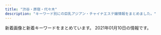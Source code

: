 ```yaml
---
title: "渋谷・原宿・代々木"
description: "キーワード別にの巨乳アジアン・チャイナエステ嬢情報をまとめました。"
---
```


新着画像と新着キーワードをまとめています。
2021年01月10日の情報です。

<DmmAffiliateIns />
<KeywordTable
  shops={
    [
    {
        "name": "Angel",
        "url": "http://angel.est.cm/",
        "station": "JR\u6e0b\u8c37\u99c5\u5bae\u76ca\u5742\u53e3",
        "img_links": [
            "http://angel.est.cm/img/r2.jpg",
            "http://angel.est.cm/photos/sites/23/2019/05/2019051010094748.jpg",
            "http://angel.est.cm/img/r4.jpg",
            "http://angel.est.cm/img/r1.jpg",
            "http://angel.est.cm/img/r3.jpg",
            "http://angel.est.cm/photos/sites/23/2019/05/2019051010094797.jpg",
            "http://angel.est.cm/photos/sites/23/2019/11/2019110102361631.jpg",
            "http://angel.est.cm/photos/sites/23/2019/05/2019051010094757.jpg",
            "http://angel.est.cm/img/footer.png",
            "http://angel.est.cm/photos/sites/23/2019/05/2019051010094759.jpg",
            "http://angel.est.cm/img/top.png",
            "http://angel.est.cm/photos/sites/23/2018/10/2018100318475591.jpg",
            "http://angel.est.cm/photos/sites/23/2016/08/staff2.jpg"
        ],
        "keywords": {
            "E": 4,
            "87": 6,
            "C": 2,
            "D": 8,
            "86": 6,
            "88": 2
        }
    },
    {
        "url": "http://awaawa-fairy.work/",
        "name": "\u6ce1\u6ce1\u30d5\u30a7\u30a2\u30ea\u30fc",
        "img_links": [
            "http://awaawa-fairy.work/img/sta18.png",
            "http://awaawa-fairy.work/img/st17.png",
            "http://awaawa-fairy.work/sp/img/botton.jpg",
            "http://awaawa-fairy.work/img/st15.png",
            "http://awaawa-fairy.work/img/sta29.png",
            "http://awaawa-fairy.work/sp/img/sta26.png",
            "http://awaawa-fairy.work/sp/img/sys.jpg",
            "http://awaawa-fairy.work/img/nos.png",
            "http://awaawa-fairy.work/sp/img/t-a.jpg",
            "http://awaawa-fairy.work/img/sta15.png",
            "http://awaawa-fairy.work/img/st018.png",
            "http://awaawa-fairy.work/img/sta27.png",
            "http://awaawa-fairy.work/img/mo.png",
            "http://awaawa-fairy.work/sp/img/tel.jpg",
            "http://awaawa-fairy.work/sp/img/t-r.jpg",
            "http://awaawa-fairy.work/sp/img/sta15.png",
            "http://awaawa-fairy.work/sp/img/mv.jpg",
            "http://awaawa-fairy.work/img/st29.png",
            "http://awaawa-fairy.work/img/st22.png",
            "http://awaawa-fairy.work/img/bottom.png",
            "http://awaawa-fairy.work/img/head.png",
            "http://awaawa-fairy.work/sp/img/sta28.png",
            "http://awaawa-fairy.work/img/sta22.png",
            "http://awaawa-fairy.work/sp/img/info.jpg",
            "http://awaawa-fairy.work/img/st27.png",
            "http://awaawa-fairy.work/sp/img/pic.jpg",
            "http://awaawa-fairy.work/sp/img/add.jpg",
            "http://awaawa-fairy.work/sp/img/time.jpg",
            "http://awaawa-fairy.work/sp/img/sta22.png",
            "http://awaawa-fairy.work/img/sta28.png",
            "http://awaawa-fairy.work/img/sta17.png",
            "http://awaawa-fairy.work/sp/img/p-27.png",
            "http://awaawa-fairy.work/sp/img/t-s.jpg",
            "http://awaawa-fairy.work/sp/img/p-29.png",
            "http://awaawa-fairy.work/sp/img/p-26.png",
            "http://awaawa-fairy.work/sp/img/t-o.jpg",
            "http://awaawa-fairy.work/sp/img/sta29.png",
            "http://awaawa-fairy.work/sp/img/sta27.png",
            "http://awaawa-fairy.work/sp/img/t-t.jpg",
            "http://awaawa-fairy.work/sp/img/p-15.png",
            "http://awaawa-fairy.work/img/st4.png",
            "http://awaawa-fairy.work/img/st26.png",
            "http://awaawa-fairy.work/sp/img/tit.jpg",
            "http://awaawa-fairy.work/sp/img/sta18.png",
            "http://awaawa-fairy.work/img/st017.png",
            "http://awaawa-fairy.work/sp/img/line.jpg",
            "http://awaawa-fairy.work/img/st18.png",
            "http://awaawa-fairy.work/img/st28.png",
            "http://awaawa-fairy.work/sp/img/pc.jpg",
            "http://awaawa-fairy.work/img/sta26.png",
            "http://awaawa-fairy.work/sp/img/sta17.png"
        ],
        "station": "JR\u6e0b\u8c37\u99c5\u897f\u53e3",
        "keywords": {
            "D": 4,
            "F": 1,
            "87": 5,
            "85": 4,
            "88": 5,
            "86": 3,
            "E": 2,
            "C": 17
        }
    },
    {
        "keywords": {},
        "url": "http://suitengu.me-es.com/",
        "name": "\u6c34\u5929\u5bae",
        "img_links": [
            "http://suitengu.me-es.com/images/rec.jpg",
            "http://suitengu.me-es.com/images/index_01.jpg",
            "http://suitengu.me-es.com/images/index_04.jpg",
            "http://suitengu.me-es.com/images/index_10.jpg",
            "http://suitengu.me-es.com/images/index_14.jpg",
            "http://suitengu.me-es.com/girl/05a.jpg",
            "http://suitengu.me-es.com/girl/011.jpg",
            "http://suitengu.me-es.com/girl/01.jpg",
            "http://suitengu.me-es.com/images/index_07.jpg",
            "http://suitengu.me-es.com/girl/07.jpg",
            "http://suitengu.me-es.com/girl/08a.jpg",
            "http://suitengu.me-es.com/images/03.jpg",
            "http://suitengu.me-es.com/images/index_05.jpg",
            "http://suitengu.me-es.com/images/info.jpg",
            "http://suitengu.me-es.com/images/index_13.jpg",
            "http://suitengu.me-es.com/girl/07a.jpg",
            "http://suitengu.me-es.com/images/rec_10.jpg",
            "http://suitengu.me-es.com/girl/010.jpg",
            "http://suitengu.me-es.com/girl/014.jpg",
            "http://suitengu.me-es.com/images/index_08.jpg",
            "http://suitengu.me-es.com/images/index_09.jpg",
            "http://suitengu.me-es.com/images/index_03.jpg",
            "http://suitengu.me-es.com/girl/05.jpg",
            "http://suitengu.me-es.com/girl/08.jpg",
            "http://suitengu.me-es.com/images/02.jpg",
            "http://suitengu.me-es.com/images/index_06.jpg",
            "http://suitengu.me-es.com/images/index_18.jpg",
            "http://suitengu.me-es.com/girl/013.jpg",
            "http://suitengu.me-es.com/images/info_10.jpg",
            "http://suitengu.me-es.com/images/01.jpg",
            "http://suitengu.me-es.com/images/staff_10.jpg"
        ],
        "station": "JR\u6e0b\u8c37\u99c5\u897f\u53e3"
    },
    {
        "keywords": {},
        "name": "\u30b9\u30ef\u30f3",
        "url": "http://www.e-god.work/",
        "img_links": [
            "http://www.e-god.work/images/sys1.jpg",
            "http://www.e-god.work/images/head.jpg",
            "http://www.e-god.work/images/interior_t.jpg",
            "http://www.e-god.work/images/sys2.jpg",
            "http://www.e-god.work/images/line.png",
            "http://www.e-god.work/img/yuki1.jpg",
            "http://www.e-god.work/images/ais.jpg",
            "http://www.e-god.work/images/int2.jpg",
            "http://www.e-god.work/images/int1.jpg",
            "http://www.e-god.work/img/koko2.jpg",
            "http://www.e-god.work/img/koko1.jpg",
            "http://www.e-god.work/images/1.jpg",
            "http://www.e-god.work/img/eri1.jpg",
            "http://www.e-god.work/images/tel.jpg",
            "http://www.e-god.work/images/info.jpg",
            "http://www.e-god.work/images/mobile.jpg",
            "http://www.e-god.work/img/zb.jpg",
            "http://www.e-god.work/images/2.jpg",
            "http://www.e-god.work/images/4.jpg",
            "http://www.e-god.work/images/news.jpg",
            "http://www.e-god.work/images/staff_t.jpg"
        ],
        "station": "JR\u6e0b\u8c37\u99c5\u30cf\u30c1\u516c\u53e3"
    },
    {
        "img_links": [
            "http://www.aixin.co.jp/images/staff/ruri2/ruri2.png",
            "http://www.aixin.co.jp/images/price/hirou.jpg",
            "http://www.aixin.co.jp/images/price/tokusen.jpg",
            "http://www.aixin.co.jp/images/staff/mimi2/mimi2.png",
            "http://www.aixin.co.jp/images/top_pic/top2.jpg",
            "http://www.aixin.co.jp/images/staff/miki/miki.jpg",
            "http://www.aixin.co.jp/images/staff/ran/ran.png",
            "http://www.aixin.co.jp/images/staff/ayaka/ayaka.jpg",
            "http://www.aixin.co.jp/images/staff/haruka2/haruka2.png",
            "http://www.aixin.co.jp/images/staff/miya/miya.jpg",
            "http://www.aixin.co.jp/images/staff/yui2/yui2.png",
            "http://www.aixin.co.jp/images/map/google.png",
            "http://www.aixin.co.jp/images/staff/ruru2/ruru2.jpg",
            "http://www.aixin.co.jp/images/costume/2.png",
            "http://www.aixin.co.jp/images/staff/yuzu/2.jpg",
            "http://www.aixin.co.jp/images/staff/miya/1.jpg",
            "http://www.aixin.co.jp/images/staff/koko/koko.png",
            "http://www.aixin.co.jp/images/staff/mika2/1.png",
            "http://www.aixin.co.jp/images/staff/akane/akane.png",
            "http://www.aixin.co.jp/images/staff/ayaka/1.jpg",
            "http://www.aixin.co.jp/images/costume/7.png",
            "http://www.aixin.co.jp/images/costume/6.png",
            "http://www.aixin.co.jp/images/costume/1.png",
            "http://www.aixin.co.jp/images/staff/mika2/2.png",
            "http://www.aixin.co.jp/images/wanted/wanted.png",
            "http://www.aixin.co.jp/images/staff/eri/eri.png",
            "http://www.aixin.co.jp/images/staff/rara/rara.png",
            "http://www.aixin.co.jp/images/staff/ruru2/2.jpg",
            "http://www.aixin.co.jp/images/price/aroma.jpg",
            "http://www.aixin.co.jp/images/staff/mirai/mirai.png",
            "http://www.aixin.co.jp/images/staff/chiemi/chiemi.jpg",
            "http://www.aixin.co.jp/images/staff/aki/aki.png",
            "http://www.aixin.co.jp/images/costume/3.png",
            "http://www.aixin.co.jp/images/staff/yuzu/yuzu.jpg",
            "http://www.aixin.co.jp/images/staff/mika2/mika2.png",
            "http://www.aixin.co.jp/images/staff/miki/2.jpg",
            "http://www.aixin.co.jp/images/price/long.jpg",
            "http://www.aixin.co.jp/images/top/top.jpg",
            "http://www.aixin.co.jp/images/staff/chiemi/1.jpg",
            "http://www.aixin.co.jp/images/costume/4.png",
            "http://www.aixin.co.jp/images/staff/miharu/miharu.png"
        ],
        "station": "JR\u6e0b\u8c37\u99c5",
        "url": "http://www.aixin.co.jp/",
        "keywords": {},
        "name": "\u30a2\u30a4\u30b7\u30f3"
    },
    {
        "url": "http://kokoronosato.tyo.cm/",
        "name": "\u68ee\u306e\u9999",
        "station": "JR\u6e0b\u8c37\u99c5\u6771\u53e3",
        "keywords": {
            "C": 19,
            "87": 8,
            "83": 4,
            "86": 12,
            "D": 24,
            "85": 4
        },
        "img_links": [
            "http://kokoronosato.tyo.cm/photos/sites/15/2019/07/2019072809445954.jpg",
            "http://kokoronosato.tyo.cm/photos/sites/15/2020/08/2020082205444661.jpg",
            "http://kokoronosato.tyo.cm/images/themes/pink/s_link.png",
            "http://kokoronosato.tyo.cm/photos/sites/15/2019/07/2019072809465934.jpg",
            "http://kokoronosato.tyo.cm/images/themes/pink/s_newface.png",
            "http://kokoronosato.tyo.cm/images/themes/pink/line.png",
            "http://kokoronosato.tyo.cm/images/themes/pink/s_pickup.png",
            "http://kokoronosato.tyo.cm/link/massage-de_88_31.jpg",
            "http://kokoronosato.tyo.cm/images/themes/pink/r3.jpg",
            "http://kokoronosato.tyo.cm/link/8831.jpg",
            "http://kokoronosato.tyo.cm/images/themes/pink/s_staff.png",
            "http://kokoronosato.tyo.cm/link/walker88.jpg",
            "http://kokoronosato.tyo.cm/link/88x31b.jpg",
            "http://kokoronosato.tyo.cm/link/e0016.jpg",
            "http://kokoronosato.tyo.cm/images/themes/pink/mobile.jpg",
            "http://kokoronosato.tyo.cm/photos/sites/15/2020/08/2020082203150030.jpg",
            "http://kokoronosato.tyo.cm/images/room2.jpg",
            "http://kokoronosato.tyo.cm/images/themes/pink/s_news.png",
            "http://kokoronosato.tyo.cm/images/room1.jpg",
            "http://menlog.net/link/menlog8831.jpg",
            "http://kokoronosato.tyo.cm/link/esthelove88-31.jpg",
            "http://kokoronosato.tyo.cm/images/themes/pink/no2.png",
            "http://kokoronosato.tyo.cm/images/themes/pink/s_ranking.png",
            "http://kokoronosato.tyo.cm/photos/sites/15/2020/08/2020082205444313.jpg",
            "http://kokoronosato.tyo.cm/photos/sites/15/2019/07/2019072809450776.jpg",
            "http://kokoronosato.tyo.cm/photos/sites/15/2019/07/2019072809470568.jpg",
            "http://kokoronosato.tyo.cm/images/room3.jpg",
            "http://kokoronosato.tyo.cm/photos/sites/15/2020/08/2020082205443766.jpg",
            "http://kokoronosato.tyo.cm/photos/sites/15/2020/08/2020082203135850.jpg",
            "http://kokoronosato.tyo.cm/images/themes/pink/no1.png",
            "http://kokoronosato.tyo.cm/images/room4.jpg"
        ]
    },
    {
        "img_links": [
            "http://www.kaede-es.club/images/index-tiba_04.jpg",
            "http://www.kaede-es.club/psd/off32.jpg",
            "http://www.kaede-es.club/images/staff/2/yume.png",
            "http://www.kaede-es.club/images/staff/4/sati.jpg",
            "http://www.kaede-es.club/images/index-tiba_10.jpg",
            "http://www.kaede-es.club/images/shop/DSC_0087-221x300.jpg",
            "http://www.kaede-es.club/images/staff/neinei2.jpg",
            "http://www.kaede-es.club/images/shop/DSC_0086-300x199.jpg",
            "http://www.kaede-es.club/images/shop/DSC_0998-199x300.jpg",
            "http://www.kaede-es.club/images/staff/2/momo.jpg",
            "http://www.kaede-es.club/psd/off2-1.jpg",
            "http://www.kaede-es.club/images/index-tiba_13.jpg",
            "http://www.kaede-es.club/images/nav/nav-staff.jpg",
            "http://www.kaede-es.club/images/index-tiba_02.jpg",
            "http://www.kaede-es.club/images/staff/2/miki.jpg",
            "http://www.kaede-es.club/images/20200928173241.png",
            "http://www.kaede-es.club/images/staff/miki.jpg",
            "http://www.kaede-es.club/images/nav/nav-sys.jpg",
            "http://www.kaede-es.club/images/nav/nav-job.jpg",
            "http://www.kaede-es.club/images/staff/4/yuyu2.jpg",
            "http://www.kaede-es.club/images/index-tiba_09.jpg",
            "http://www.kaede-es.club/images/t-off-ico.jpg",
            "http://www.kaede-es.club/images/staff/2/nana.jpg",
            "http://www.kaede-es.club/images/staff/emi.jpg"
        ],
        "url": "http://www.kaede-es.club/",
        "station": "JR\u4ee3\u3005\u6728\u99c5",
        "keywords": {},
        "name": "\u6953"
    },
    {
        "keywords": {
            "85": 14,
            "83": 14,
            "86": 14,
            "84": 30,
            "E": 7,
            "C": 55,
            "87": 14,
            "D": 21
        },
        "station": "JR\u6e0b\u8c37\u99c5\u30cf\u30c1\u516c\u53e3",
        "name": "\u9ec4\u91d1\u6d77\u5cb8",
        "img_links": [
            "http://www.ogon.work/img/icon/new.jpg",
            "http://www.ogon.work/img/s/s_qa.png",
            "http://www.ogon.work/img/contentsbottom.png",
            "http://www.ogon.work/staff/ayumi1.jpg",
            "http://www.ogon.work/staff/momo1.jpg",
            "http://www.ogon.work/img/interior.jpg",
            "http://www.ogon.work/staff/yuki2.jpg",
            "http://www.ogon.work/img/bana02.jpg",
            "http://www.ogon.work/staff/hana1.jpg",
            "http://www.ogon.work/staff/yuki1.jpg",
            "http://www.ogon.work/staff/ayumi2.jpg",
            "http://www.ogon.work/staff/sara1.jpg",
            "http://www.ogon.work/staff/tina1.jpg",
            "http://www.ogon.work/img/bana03.jpg",
            "http://www.ogon.work/staff/ayumi3.jpg"
        ],
        "url": "http://www.ogon.work/"
    }
]
}
/>
<DmmAffiliateScript />
